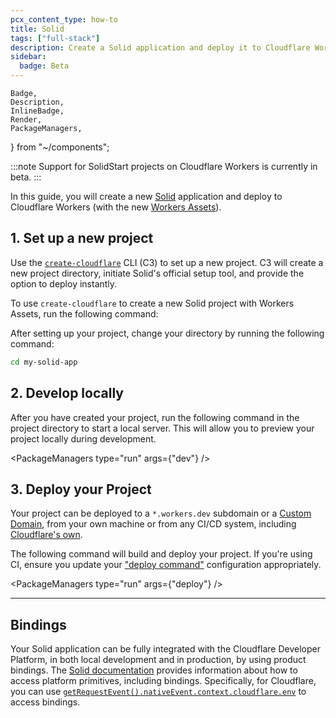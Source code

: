 ```yaml
---
pcx_content_type: how-to
title: Solid
tags: ["full-stack"]
description: Create a Solid application and deploy it to Cloudflare Workers with Workers Assets.
sidebar:
  badge: Beta
---
```


	Badge,
	Description,
	InlineBadge,
	Render,
	PackageManagers,
} from "~/components";

:::note
Support for SolidStart projects on Cloudflare Workers is currently in beta.
:::

In this guide, you will create a new [Solid](https://www.solidjs.com/) application and deploy to Cloudflare Workers (with the new [Workers Assets](/workers/static-assets/)).

## 1. Set up a new project

Use the [`create-cloudflare`](https://www.npmjs.com/package/create-cloudflare) CLI (C3) to set up a new project. C3 will create a new project directory, initiate Solid's official setup tool, and provide the option to deploy instantly.

To use `create-cloudflare` to create a new Solid project with Workers Assets, run the following command:

<PackageManagers
	type="create"
	pkg="cloudflare@latest"
	args="my-solid-app --framework=solid --experimental"
/>

After setting up your project, change your directory by running the following command:

```sh
cd my-solid-app
```

## 2. Develop locally

After you have created your project, run the following command in the project directory to start a local server. This will allow you to preview your project locally during development.

<PackageManagers type="run" args={"dev"} />

## 3. Deploy your Project

Your project can be deployed to a `*.workers.dev` subdomain or a [Custom Domain](/workers/configuration/routing/custom-domains/), from your own machine or from any CI/CD system, including [Cloudflare's own](/workers/ci-cd/builds/).

The following command will build and deploy your project. If you're using CI, ensure you update your ["deploy command"](/workers/ci-cd/builds/configuration/#build-settings) configuration appropriately.

<PackageManagers type="run" args={"deploy"} />

---

## Bindings

Your Solid application can be fully integrated with the Cloudflare Developer Platform, in both local development and in production, by using product bindings. The [Solid documentation](https://docs.solidjs.com/reference/server-utilities/get-request-event) provides information about how to access platform primitives, including bindings. Specifically, for Cloudflare, you can use [`getRequestEvent().nativeEvent.context.cloudflare.env`](https://docs.solidjs.com/solid-start/advanced/request-events#nativeevent) to access bindings.

<Render file="frameworks-bindings" product="workers" />
